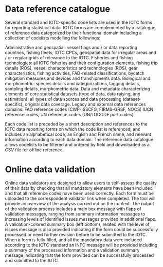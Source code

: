 # Data reference catalogue 

Several standard and IOTC-specific code lists are used in the IOTC forms for reporting statistical data. IOTC forms are complemented by a catalogue of reference data categorized by their functional domain including a collection of codelists modelling the followings:

Administrative and geospatial: vessel flags and / or data reporting countries, fishing fleets, IOTC CPCs, geospatial data for irregular areas and / or regular grids of relevance to the IOTC.
Fisheries and fishing technologies: all IOTC fisheries and their configuration elements, fishing trip details (ROS), vessel characteristics and technologies (ROS), gear characteristics, fishing activities, FAD-related classifications, bycatch mitigation measures and devices and transhipments data.
Biological and morphometric: species details and categorizations, tagging details, sampling details, morphometric data. 
Data and metadata: characterizing elements of core statistical datasets (type of data, data raising, and estimation), all types of data sources and data processing (dataset-specific), original data coverage. 
Legacy and external data references domains: FAO reference codes (CWP-ISSCFG, FIRMS-GRSF, NOCS) IUCN reference codes, UN reference codes (UN/LOCODE port codes)

Each code list is preceded by a short description and references to the IOTC data reporting forms on which the code list is referenced, and includes an alphabetical code, an English and French name, and relevant information according to each data domain. The reference data catalogue allows codelists to be filtered and ordered by field and downloaded as a CSV file for offline reference. 

# Online data validation

Online data validators are designed to allow users to self-assess the quality of their data by checking that all mandatory elements have been included and that all reference codes have been used correctly. Each form must be uploaded to the correspondent validator link when completed. The tool will provide an overview of the analysis carried out on the content.
The output of the validation process includes a main box message with flaps of validation messages, ranging from summary information messages to increasing levels of identified issues messages provided in additional flaps. A validation-colored summary box (left bottom), related with the level of issues message is also provided indicating if the form could be successfully processed or need further revision before to be submitted to the IOTC. 
When a form is fully filled, and all the mandatory data were included according to the IOTC standard an INFO message will be provided including a summary of the processed information and a validation summary message indicating that the form provided can be successfully processed and submitted to the IOTC.





